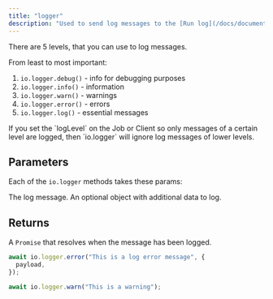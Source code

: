 ```yaml
---
title: "logger"
description: "Used to send log messages to the [Run log](/docs/documentation/guides/viewing-runs)."
---
```


<Snippet file="v2-deprecation-warning.mdx" />

There are 5 levels, that you can use to log messages.

From least to most important:

1. `io.logger.debug()` - info for debugging purposes
2. `io.logger.info()` - information
3. `io.logger.warn()` - warnings
4. `io.logger.error()` - errors
5. `io.logger.log()` - essential messages

<Note>
  If you set the `logLevel` on the Job or Client so only messages of a certain
  level are logged, then `io.logger` will ignore log messages of lower levels.
</Note>

## Parameters

Each of the `io.logger` methods takes these params:

<ResponseField name="message" type="string" required>
  The log message.
</ResponseField>
<ResponseField name="properties" type="object">
  An optional object with additional data to log.
</ResponseField>

## Returns

A `Promise` that resolves when the message has been logged.

<RequestExample>

```ts error with additional data
await io.logger.error("This is a log error message", {
  payload,
});
```

```ts warning
await io.logger.warn("This is a warning");
```

</RequestExample>
